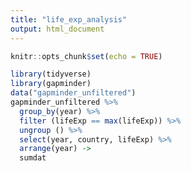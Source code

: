 ```yaml
---
title: "life_exp_analysis"
output: html_document
---
```


```r
knitr::opts_chunk$set(echo = TRUE)
```

```r
library(tidyverse)
library(gapminder)
data("gapminder_unfiltered")
gapminder_unfiltered %>%
  group_by(year) %>%
  filter (lifeExp == max(lifeExp)) %>% 
  ungroup () %>% 
  select(year, country, lifeExp) %>% 
  arrange(year) -> 
  sumdat 
  
```